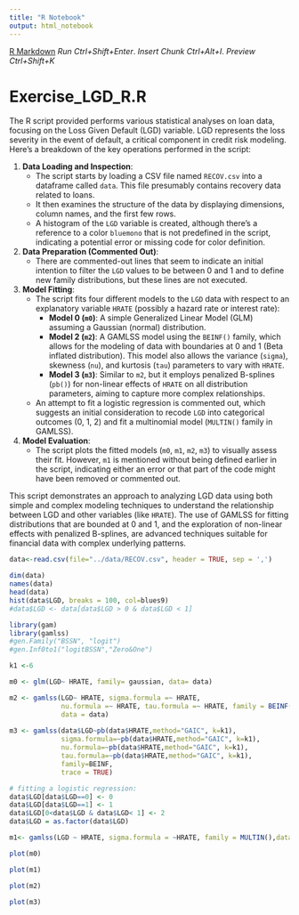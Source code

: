 ```yaml
---
title: "R Notebook"
output: html_notebook
---
```


[R Markdown](http://rmarkdown.rstudio.com)
*Run*             *Ctrl+Shift+Enter*. 
*Insert Chunk*    *Ctrl+Alt+I*.
*Preview*         *Ctrl+Shift+K*

# Exercise_LGD_R.R

The R script provided performs various statistical analyses on loan data, focusing on the Loss Given Default (LGD) variable. LGD represents the loss severity in the event of default, a critical component in credit risk modeling. Here's a breakdown of the key operations performed in the script:

1. **Data Loading and Inspection**:
   - The script starts by loading a CSV file named `RECOV.csv` into a dataframe called `data`. This file presumably contains recovery data related to loans.
   - It then examines the structure of the data by displaying dimensions, column names, and the first few rows.
   - A histogram of the `LGD` variable is created, although there's a reference to a color `bluemono` that is not predefined in the script, indicating a potential error or missing code for color definition.

2. **Data Preparation (Commented Out)**:
   - There are commented-out lines that seem to indicate an initial intention to filter the `LGD` values to be between 0 and 1 and to define new family distributions, but these lines are not executed.

3. **Model Fitting**:
   - The script fits four different models to the `LGD` data with respect to an explanatory variable `HRATE` (possibly a hazard rate or interest rate):
     - **Model 0 (`m0`)**: A simple Generalized Linear Model (GLM) assuming a Gaussian (normal) distribution.
     - **Model 2 (`m2`)**: A GAMLSS model using the `BEINF()` family, which allows for the modeling of data with boundaries at 0 and 1 (Beta inflated distribution). This model also allows the variance (`sigma`), skewness (`nu`), and kurtosis (`tau`) parameters to vary with `HRATE`.
     - **Model 3 (`m3`)**: Similar to `m2`, but it employs penalized B-splines (`pb()`) for non-linear effects of `HRATE` on all distribution parameters, aiming to capture more complex relationships.
   - An attempt to fit a logistic regression is commented out, which suggests an initial consideration to recode `LGD` into categorical outcomes (0, 1, 2) and fit a multinomial model (`MULTIN()` family in GAMLSS).

4. **Model Evaluation**:
   - The script plots the fitted models (`m0`, `m1`, `m2`, `m3`) to visually assess their fit. However, `m1` is mentioned without being defined earlier in the script, indicating either an error or that part of the code might have been removed or commented out.

This script demonstrates an approach to analyzing LGD data using both simple and complex modeling techniques to understand the relationship between LGD and other variables (like `HRATE`). The use of GAMLSS for fitting distributions that are bounded at 0 and 1, and the exploration of non-linear effects with penalized B-splines, are advanced techniques suitable for financial data with complex underlying patterns.


```r
data<-read.csv(file="../data/RECOV.csv", header = TRUE, sep = ',')

dim(data)
names(data)
head(data)
hist(data$LGD, breaks = 100, col=blues9)
#data$LGD <- data[data$LGD > 0 & data$LGD < 1]
```

```r
library(gam)
library(gamlss)
#gen.Family("BSSN", "logit")
#gen.Inf0to1("logitBSSN","Zero&One")
```

```r
k1 <-6

m0 <- glm(LGD~ HRATE, family= gaussian, data= data)

m2 <- gamlss(LGD~ HRATE, sigma.formula =~ HRATE, 
             nu.formula =~ HRATE, tau.formula =~ HRATE, family = BEINF(), 
             data = data)
       
m3 <- gamlss(data$LGD~pb(data$HRATE,method="GAIC", k=k1),
             sigma.formula=~pb(data$HRATE,method="GAIC", k=k1),
             nu.formula=~pb(data$HRATE,method="GAIC", k=k1),
             tau.formula=~pb(data$HRATE,method="GAIC", k=k1),
             family=BEINF,
             trace = TRUE)

# fitting a logistic regression:
data$LGD[data$LGD==0] <- 0
data$LGD[data$LGD==1] <- 1
data$LGD[0<data$LGD & data$LGD< 1] <- 2
data$LGD = as.factor(data$LGD)

m1<- gamlss(LGD ~ HRATE, sigma.formula = ~HRATE, family = MULTIN(),data = data)
```


```r
plot(m0)
```


```r
plot(m1)
```


```r
plot(m2)
```

```r
plot(m3)
```
